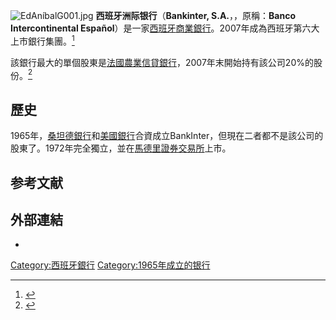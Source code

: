 {{Infobox company
| company_name  =  Bankinter, S.A.
| company_logo  =  [[Image:Bankinter.svg|220px]]
| company_type  =  [[S.A._(公司)|Sociedad Anónima]]
| traded_as  = {{BMAD|ES0113679I37|BKT}}
| foundation  =  1965
| location  =  [[西班牙|西班牙]]，[[馬德里|馬德里]]
| key_people  =  Pedro Guerrero <small>（董事長）</small><br />María Dolores Dancausa <small>（CEO）</small>
| industry  =  [[金融服務|金融服務]]
| products  =  [[零售銀行|零售]]和[[商業銀行|商業銀行]]
| revenue  =  [[Euro|€]]11.02億<small>（2010年）</small><ref name="AR2010">{{cite web |url=https://www.bankinter.com/www/en-es/cgi/ebk+binarios?secc=WIM_INVF&subs=RESN&nombre=Triptico%20ingles%204t10.pdf |title=Annual Results 2010 |accessdate=7 February 2011 |publisher=Bankinter|format=PDF}}</ref>
| net_income  =  €1.507億 <small>（2010年）</small><ref name="AR2010" />
| assets  =  €540.2億<small>（2010年末）</small><ref name="AR2010" />
| equity  =  €24.53億<small>（2010年末）</small><ref name="AR2010" />
| num_employees  =  4,540 <small>（2010年末）</small><ref name="AR2010" />
| homepage  =  [http://www.bankinter.com www.bankinter.com]
| intl  =  yes
}}
[[File:EdAníbalG001.jpg|thumb]]
'''西班牙洲际银行'''（'''Bankinter, S.A.'''，{{IPA-es|baŋˈkinter}}，原稱：'''Banco Intercontinental Español'''）是一家[[西班牙|西班牙]][[商業銀行|商業銀行]]。2007年成為西班牙第六大上市銀行集團。<ref>{{cite news|url=http://www.reuters.com/article/bankingFinancial/idUSL1755027020080117|title=Bankinter Confident After 2007 Net Up 74 Pct|last=Barrett|first=Jane|date=17 January 2008|work=[[Reuters|Reuters]]|accessdate=2008-12-30}}</ref>

該銀行最大的單個股東是[[法國農業信貸銀行|法國農業信貸銀行]]，2007年末開始持有該公司20%的股份。<ref>{{cite news|url=http://www.marketwatch.com/news/story/credit-agricole-buy-1953-bankinter/story.aspx?guid={D389C547-8732-4831-87DD-A0835E4C1D98}|title=Credit Agricole to buy 19.53% of Bankinter|last=House|first=Jonathan|coauthors=Bjork, Christopher; Parasie, Nicolas|date=19 November 2007|work=[[Dow_Jones_Newswires|Dow Jones Newswires]]|publisher=[[MarketWatch|MarketWatch]]|accessdate=2008-12-30}}</ref>

==歷史==
1965年，[[桑坦德銀行|桑坦德銀行]]和[[美國銀行|美國銀行]]合資成立BankInter，但現在二者都不是該公司的股東了。1972年完全獨立，並在[[馬德里證券交易所|馬德里證券交易所]]上市。

==参考文献==
{{reflist}}

==外部連結==
*{{official website|http://www.bankinter.com}}

{{IBEX-35 companies}}

[[Category:西班牙銀行|Category:西班牙銀行]]
[[Category:1965年成立的银行|Category:1965年成立的银行]]